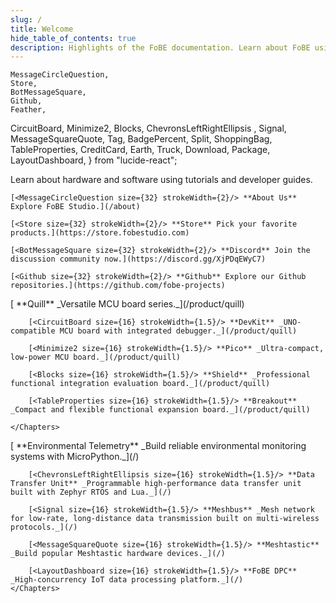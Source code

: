 ```yaml
---
slug: /
title: Welcome
hide_table_of_contents: true
description: Highlights of the FoBE documentation. Learn about FoBE using tutorials and developer guides.
---
```


<style>
  {`
    /* Hack to prevent overflow, not possible to have it on other pages due to position sticky used in TOC */
    main .container {
        position: relative;
        overflow: hidden;
    }
    .container.padding-top--md {
        padding-top: 4rem !important;
    }
`}
</style>


    MessageCircleQuestion,
    Store,
    BotMessageSquare,
    Github,
    Feather,
CircuitBoard,
    Minimize2,
    Blocks,
    ChevronsLeftRightEllipsis   ,
    Signal,
    MessageSquareQuote,
    Tag,
    BadgePercent,
    Split,
    ShoppingBag,
    TableProperties,
    CreditCard,
    Earth,
    Truck,
    Download,
    Package,
    LayoutDashboard,
} from "lucide-react";

Learn about hardware and software using tutorials and developer guides.

<CardGrid>

    [<MessageCircleQuestion size={32} strokeWidth={2}/> **About Us** Explore FoBE Studio.](/about)

    [<Store size={32} strokeWidth={2}/> **Store** Pick your favorite products.](https://store.fobestudio.com)

    [<BotMessageSquare size={32} strokeWidth={2}/> **Discord** Join the discussion community now.](https://discord.gg/XjPDqEWyC7)

    [<Github size={32} strokeWidth={2}/> **Github** Explore our Github repositories.](https://github.com/fobe-projects)

</CardGrid>

<Block title="Products" >
    <Chapters>
        [<Feather size={16} strokeWidth={1.5}/> **Quill** _Versatile MCU board series._](/product/quill)

        [<CircuitBoard size={16} strokeWidth={1.5}/> **DevKit** _UNO-compatible MCU board with integrated debugger._](/product/quill)

        [<Minimize2 size={16} strokeWidth={1.5}/> **Pico** _Ultra-compact, low-power MCU board._](/product/quill)

        [<Blocks size={16} strokeWidth={1.5}/> **Shield** _Professional functional integration evaluation board._](/product/quill)

        [<TableProperties size={16} strokeWidth={1.5}/> **Breakout** _Compact and flexible functional expansion board._](/product/quill)

    </Chapters>

</Block>

<Block title="Solution" >
    <Chapters>
        [<Earth size={16} strokeWidth={1.5}/> **Environmental Telemetry** _Build reliable environmental monitoring systems with MicroPython._](/)

        [<ChevronsLeftRightEllipsis size={16} strokeWidth={1.5}/> **Data Transfer Unit** _Programmable high-performance data transfer unit built with Zephyr RTOS and Lua._](/)

        [<Signal size={16} strokeWidth={1.5}/> **Meshbus** _Mesh network for low-rate, long-distance data transmission built on multi-wireless protocols._](/)

        [<MessageSquareQuote size={16} strokeWidth={1.5}/> **Meshtastic** _Build popular Meshtastic hardware devices._](/)

        [<LayoutDashboard size={16} strokeWidth={1.5}/> **FoBE DPC** _High-concurrency IoT data processing platform._](/)
    </Chapters>
</Block>